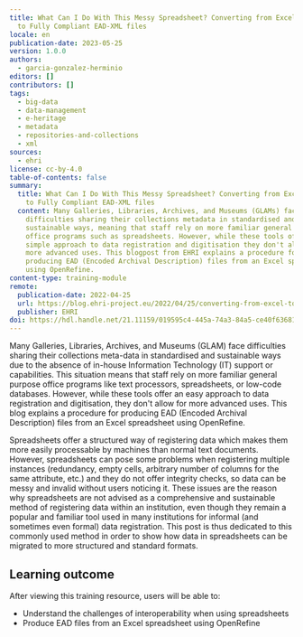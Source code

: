 ```yaml
---
title: What Can I Do With This Messy Spreadsheet? Converting from Excel Sheets
  to Fully Compliant EAD-XML files
locale: en
publication-date: 2023-05-25
version: 1.0.0
authors:
  - garcia-gonzalez-herminio
editors: []
contributors: []
tags:
  - big-data
  - data-management
  - e-heritage
  - metadata
  - repositories-and-collections
  - xml
sources:
  - ehri
license: cc-by-4.0
table-of-contents: false
summary:
  title: What Can I Do With This Messy Spreadsheet? Converting from Excel Sheets
    to Fully Compliant EAD-XML files
  content: Many Galleries, Libraries, Archives, and Museums (GLAMs) face
    difficulties sharing their collections metadata in standardised and
    sustainable ways, meaning that staff rely on more familiar general purpose
    office programs such as spreadsheets. However, while these tools offer a
    simple approach to data registration and digitisation they don't allow for
    more advanced uses. This blogpost from EHRI explains a procedure for
    producing EAD (Encoded Archival Description) files from an Excel spreadsheet
    using OpenRefine.
content-type: training-module
remote:
  publication-date: 2022-04-25
  url: https://blog.ehri-project.eu/2022/04/25/converting-from-excel-to-ead-xml/
  publisher: EHRI
doi: https://hdl.handle.net/21.11159/019595c4-445a-74a3-84a5-ce40f636818d
---
```

Many Galleries, Libraries, Archives, and Museums (GLAM) face difficulties sharing their collections meta-data in standardised and sustainable ways due to the absence of in-house Information Technology (IT) support or capabilities. This situation means that staff rely on more familiar general purpose office programs like text processors, spreadsheets, or low-code databases. However, while these tools offer an easy approach to data registration and digitisation, they don't allow for more advanced uses. This blog explains a procedure for producing EAD (Encoded Archival Description) files from an Excel spreadsheet using OpenRefine.

Spreadsheets offer a structured way of registering data which makes them more easily processable by machines than normal text documents. However, spreadsheets can pose some problems when registering multiple instances (redundancy, empty cells, arbitrary number of columns for the same attribute, etc.) and they do not offer integrity checks, so data can be messy and invalid without users noticing it. These issues are the reason why spreadsheets are not advised as a comprehensive and sustainable method of registering data within an institution, even though they remain a popular and familiar tool used in many institutions for informal (and sometimes even formal) data registration. This post is thus dedicated to this commonly used method in order to show how data in spreadsheets can be migrated to more structured and standard formats.

## L﻿earning outcome

A﻿fter viewing this training resource, users will be able to:

* Understand the challenges of interoperability when using spreadsheets
* Produce EAD files from an Excel spreadsheet using OpenRefine

<ExternalResource title="Interested in learning more?" subtitle="Check out What can I do with this messy spreadsheet? Converting from Excel sheets to fully compliant EAD-XML files" url="https://blog.ehri-project.eu/2022/04/25/converting-from-excel-to-ead-xml/" />

